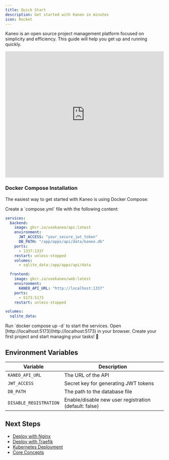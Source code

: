 ```yaml
---
title: Quick Start
description: Get started with Kaneo in minutes
icon: Rocket
---
```



Kaneo is an open source project management platform focused on simplicity and efficiency. This guide will help you get up and running quickly.

<iframe
  width="100%"
  height="400"
  src="https://www.youtube.com/embed/W2DwLtwH3k4"
  title="Kaneo Quick Start Guide"
  frameBorder="0"
  allow="accelerometer; autoplay; clipboard-write; encrypted-media; gyroscope; picture-in-picture"
  allowFullScreen
></iframe>

### Docker Compose Installation

The easiest way to get started with Kaneo is using Docker Compose:

<Steps>
<Step>
Create a `compose.yml` file with the following content:
</Step>

```yaml
services:
  backend:
    image: ghcr.io/usekaneo/api:latest
    environment:
      JWT_ACCESS: "your_secure_jwt_token"
      DB_PATH: "/app/apps/api/data/kaneo.db"
    ports:
      - 1337:1337
    restart: unless-stopped
    volumes:
      - sqlite_data:/app/apps/api/data

  frontend:
    image: ghcr.io/usekaneo/web:latest
    environment:
      KANEO_API_URL: "http://localhost:1337"
    ports:
      - 5173:5173
    restart: unless-stopped

volumes:
  sqlite_data:
```

<Step>
Run `docker compose up -d` to start the services.
</Step>

<Step>
Open [http://localhost:5173](http://localhost:5173) in your browser.
</Step>

<Step>
Create your first project and start managing your tasks! 🎉
</Step>

</Steps>

## Environment Variables

| Variable | Description |
| -------- | ----------- |
| `KANEO_API_URL` | The URL of the API |
| `JWT_ACCESS` | Secret key for generating JWT tokens |
| `DB_PATH` | The path to the database file |
| `DISABLE_REGISTRATION` | Enable/disable new user registration (default: false) |

## Next Steps

- [Deploy with Nginx](/docs/deployments/nginx)
- [Deploy with Traefik](/docs/deployments/traefik)
- [Kubernetes Deployment](/docs/deployments/kubernetes)
- [Core Concepts](/docs/concepts/overview)